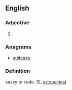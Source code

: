 ==English==

===Adjective===
{{head|en|adjective superlative form}}

# {{en-superlative of|saucy}}

===Anagrams===
* [[suitcase#English|suitcase]]
===Definition===
sassy or rude. SL
[[sv:sauciest]]